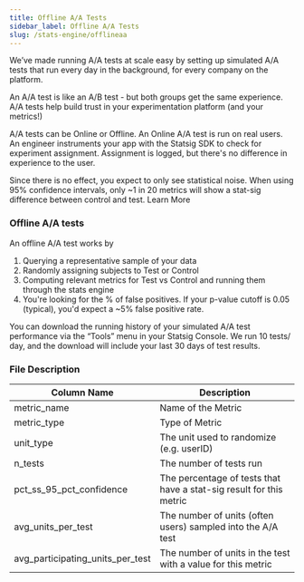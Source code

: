 ```yaml
---
title: Offline A/A Tests
sidebar_label: Offline A/A Tests
slug: /stats-engine/offlineaa
---
```


We’ve made running A/A tests at scale easy by setting up simulated A/A tests that run every day in the background, for every company on the platform. 

An A/A test is like an A/B test - but both groups get the same experience. A/A tests help build trust in your experimentation platform (and your metrics!)

A/A tests can be Online or Offline. An Online A/A test is run on real users. An engineer instruments your app with the Statsig SDK to check for experiment assignment. Assignment is logged, but there's no difference in experience to the user. 

Since there is no effect, you expect to only see statistical noise. When using 95% confidence intervals, only ~1 in 20 metrics will show a stat-sig difference between control and test. Learn More

### Offline A/A tests 
An offline A/A test works by 
1. Querying a representative sample of your data
2. Randomly assigning subjects to Test or Control
3. Computing relevant metrics for Test vs Control and running them through the stats engine
4. You're looking for the % of false positives. If your p-value cutoff is 0.05 (typical), you'd expect a ~5% false positive rate.

You can download the running history of your simulated A/A test performance via the “Tools” menu in your Statsig Console. We run 10 tests/ day, and the download will include your last 30 days of test results.  

### File Description

| Column Name      | Description                                                                                                                                                                                                            |
| ---------------- | ---------------------------------------------------------------------------------------------------------------------------------------------------------------------------------------------------------------------- |
| metric_name             | Name of the Metric                                                                                                                                                                                 |
| metric_type | Type of Metric                                                                                                                     
| unit_type | The unit used to randomize (e.g. userID)
| n_tests | The number of tests run
| pct_ss_95_pct_confidence | The percentage of tests that have a stat-sig result for this metric
| avg_units_per_test | The number of units (often users) sampled into the A/A test
| avg_participating_units_per_test | The number of units in the test with a value for this metric


